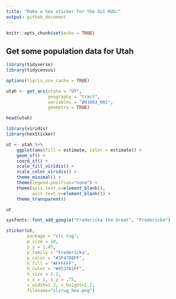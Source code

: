 ```yaml
---
title: "Make a hex sticker for the SLC RUG!"
output: github_document
---
```


```r
knitr::opts_chunk$set(echo = TRUE)
```

## Get some population data for Utah

```r
library(tidyverse)
library(tidycensus)

options(tigris_use_cache = TRUE)

utah <- get_acs(state = "UT", 
                geography = "tract", 
                variables = "B01003_001",  
                geometry = TRUE)

head(utah)
```


```r
library(viridis)
library(hexSticker)

ut <- utah %>%
    ggplot(aes(fill = estimate, color = estimate)) + 
    geom_sf() + 
    coord_sf() + 
    scale_fill_viridis() + 
    scale_color_viridis() + 
    theme_minimal() +
    theme(legend.position="none") +
    theme(axis.text.x=element_blank(),
          axis.text.y=element_blank()) +
    theme_transparent()

ut
```



```r

sysfonts::font_add_google("Fredericka the Great", "Fredericka")

sticker(ut, 
        package = "slc rug", 
        p_size = 10,
        p_y = 1.45,
        p_family = "Fredericka",
        p_color = "#3F4788FF",
        h_fill = "#FFFFFF",
        h_color = "#453781FF",
        h_size = 2.1,
        s_x = 1, s_y = .75, 
        s_width=1.2, s_height=1.2,
        filename="slcrug_hex.png")


```

